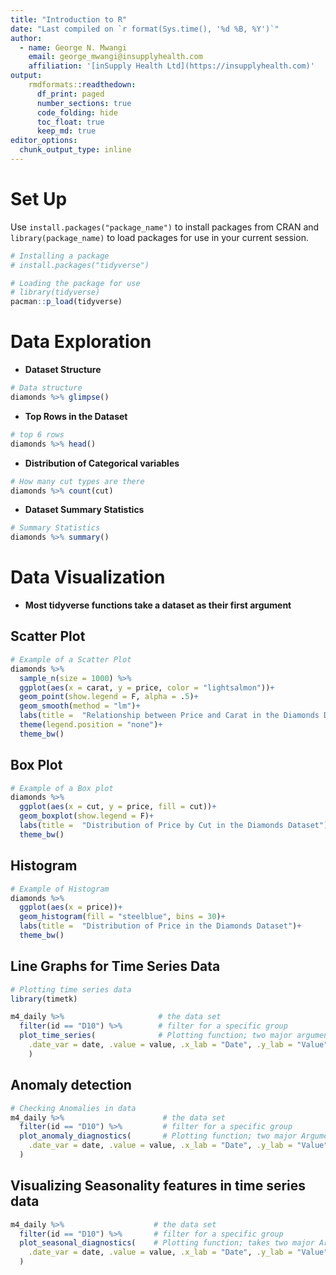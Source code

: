 ```yaml
---
title: "Introduction to R"
date: "Last compiled on `r format(Sys.time(), '%d %B, %Y')`"
author: 
  - name: George N. Mwangi
    email: george_mwangi@insupplyhealth.com
    affiliation: '[inSupply Health Ltd](https://insupplyhealth.com)'
output: 
    rmdformats::readthedown:
      df_print: paged
      number_sections: true
      code_folding: hide    
      toc_float: true
      keep_md: true
editor_options: 
  chunk_output_type: inline
---
```


# Set Up

Use `install.packages("package_name")` to install packages from CRAN and `library(package_name)` to load packages for use in your current session.

```r
# Installing a package 
# install.packages("tidyverse")

# Loading the package for use
# library(tidyverse)
pacman::p_load(tidyverse)
```

# Data Exploration

-   **Dataset Structure**

```r
# Data structure
diamonds %>% glimpse()
```

-   **Top Rows in the Dataset**

```r
# top 6 rows
diamonds %>% head()
```

-   **Distribution of Categorical variables**

```r
# How many cut types are there
diamonds %>% count(cut)
```

-   **Dataset Summary Statistics**

```r
# Summary Statistics
diamonds %>% summary()
```

# Data Visualization

-   **Most tidyverse functions take a dataset as their first argument**

## Scatter Plot

```r
# Example of a Scatter Plot 
diamonds %>%                                                                    # the data
  sample_n(size = 1000) %>%                                                     # Sample a few rows
  ggplot(aes(x = carat, y = price, color = "lightsalmon"))+                     # Aesthetics mapping 
  geom_point(show.legend = F, alpha = .5)+                                      # Geom layer (Adding Scatter points)
  geom_smooth(method = "lm")+                                                   # Another geom layer (Add a smooth line)
  labs(title =  "Relationship between Price and Carat in the Diamonds Dataset")+# Adding plot title
  theme(legend.position = "none")+                                              # Remove unnecessary Legend
  theme_bw()                                                                    # Add a theme
```

## Box Plot

```r
# Example of a Box plot
diamonds %>%                                                             # the data
  ggplot(aes(x = cut, y = price, fill = cut))+                           # Aesthetics mapping 
  geom_boxplot(show.legend = F)+                                         # geom layer
  labs(title =  "Distribution of Price by Cut in the Diamonds Dataset")+ # adding plot title
  theme_bw()                                                             # Theme for the plot
```

## Histogram

```r
# Example of Histogram
diamonds %>%  
  ggplot(aes(x = price))+                                 
  geom_histogram(fill = "steelblue", bins = 30)+
  labs(title =  "Distribution of Price in the Diamonds Dataset")+ 
  theme_bw()
```

## Line Graphs for Time Series Data

```r
# Plotting time series data
library(timetk)

m4_daily %>%                     # the data set 
  filter(id == "D10") %>%        # filter for a specific group
  plot_time_series(              # Plotting function; two major arguments (date and value)
    .date_var = date, .value = value, .x_lab = "Date", .y_lab = "Value",.interactive = T
    )
```

## Anomaly detection

```r
# Checking Anomalies in data
m4_daily %>%                      # the data set 
  filter(id == "D10") %>%         # filter for a specific group
  plot_anomaly_diagnostics(       # Plotting function; two major Arguments (date and value)
    .date_var = date, .value = value, .x_lab = "Date", .y_lab = "Value",.interactive = T
  )
```

## Visualizing Seasonality features in time series data

```r
m4_daily %>%                    # the data set 
  filter(id == "D10") %>%       # filter for a specific group
  plot_seasonal_diagnostics(    # Plotting function; takes two major Arguments (date and value)
    .date_var = date, .value = value, .x_lab = "Date", .y_lab = "Value",.interactive = T
  )
```
